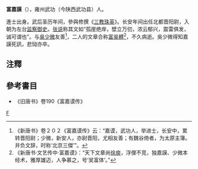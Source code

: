 '''富嘉謨'''（{{bd|?||?|}}），雍州武功（今陕西武功县）人。

進士出身。武后圣历年间，參與修撰《[[三教珠英|三教珠英]]》。长安年间出任北都晋阳尉，入朝为左台[[监察御史|监察御史]]。[[张说|张说]]称其文如“孤崖绝岸，壁立万仞，浓云郁兴，震雷俱发，诚可谓也”。与[[吳少微|吳少微]]友善<ref>《新唐书》卷２０２《富嘉谟传》云：“嘉谟，武功人，举进士，长安中，累转晋阳尉；少微，新安人，亦尉晋阳，尤相友善；有魏谷倚者，为太原主簿。并负文辞，时称‘北京三傑’”。</ref>，二人的文章合称[[富吳體|富吳體]]<ref>《新唐书·文艺传中·富嘉谟》：“天下文章尚[[徐庾|徐庾]]，浮俚不竞，独嘉謨、少微本经术，雅厚雄迈，人争慕之，号‘吴富体’。” </ref>，不久病逝。吳少微得知嘉謨死訊，悲恸亦卒。
{{wikisource author}}
==注釋==
{{reflist}}
==參考書目==
*《旧唐书》卷190《富嘉谟传》
[[category:唐朝政治人物|F]]